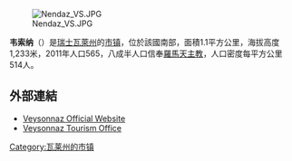 [[Image:Nendaz_VS.JPG|right]]

'''韦索纳'''（{{lang-fr|Veysonnaz}}）是[[瑞士|瑞士]][[瓦萊州|瓦萊州]]的[[市镇_(瑞士)|市镇]]，位於該國南部，面積1.1平方公里，海拔高度1,233米，2011年人口565，八成半人口信奉[[羅馬天主教|羅馬天主教]]，人口密度每平方公里514人。

==外部連結==
*[http://veysonnaz-commune.ch/ Veysonnaz Official Website] {{Wayback|url=http://veysonnaz-commune.ch/ |date=20130626030328 }} {{fr icon}}
* [https://web.archive.org/web/20191002130328/http://www.veysonnaz.ch/ Veysonnaz Tourism Office] {{fr icon}}

{{Switzerland-geo-stub}}
[[Category:瓦莱州的市镇|Category:瓦莱州的市镇]]